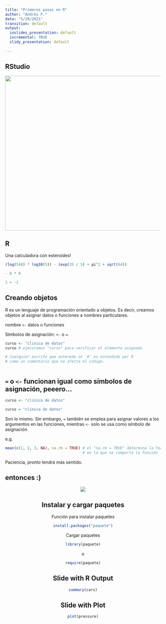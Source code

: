 ```yaml
---
title: "Primeros pasos en R"
author: "Andrés F."
date: "5/29/2021"
transition: default
output:
  ioslides_presentation: default
  incremental: TRUE
  slidy_presentation: default
  
---
```


## RStudio

<div align="center">
<img src="imagenes/ventanas_rstudio.png" width=800 height=500>
</div>

## R

Una calculadora con esteroides!

```r

(log(548) * log10(5)) - (exp(35 / 5) + pi^2 + sqrt(64))

- 8 * 8

2 + -2

```

## Creando objetos 

R es un lenguaje de programación orientado a objetos. Es decir, creamos objetos al asignar datos o funciones a nombres particulares. 

<div class = "red2">
nombre `<-` datos o funciones
</div>

Símbolos de asignación: 
`<-` o `=`.

```r

curso <- "clinica de datos"
curso # ejecutamos "curso" para verificar el elemento asignado 

# Cualquier escrito que antecede un `#` es entendido por R
# como un comentario que no afecta el código.



```

## `=` o `<-` funcionan igual como símbolos de asignación, peeero...

```r
curso <- "clinica de datos"
```

```r
curso = "clinica de datos"
```

Son lo mismo. Sin embargo, `=` también se emplea  para asignar valores a los argumentos en las funciones, mientras `<-` solo se usa como símbolo de asignación 

e.g.

```r

mean(c(1, 2, 3, NA), na.rm = TRUE) # el "na.rm = TRUE" determina la forma
                                   # en la que se comporta la función
```

Paciencia, pronto tendrá más sentido.

## entonces :)

<div align = "center">
<img src = "imagenes/simbolo_asignacion.jpg">
</iuv>

## Instalar y cargar paquetes

Función para instalar paquetes
```r

install.packages("paquete")

```

Cargar paquetes
```r

library(paquete)

```

o

```r

require(paquete)

```

## Slide with R Output

```r
summary(cars)
```

## Slide with Plot

```r
plot(pressure)
```

